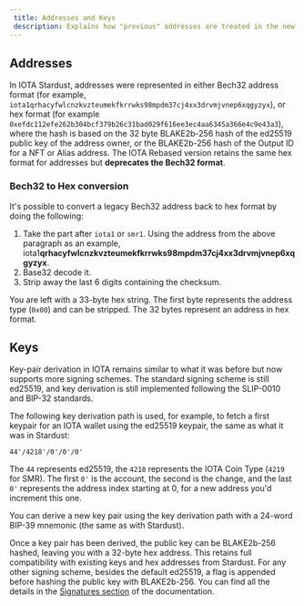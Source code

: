 ```yaml
---
 title: Addresses and Keys
 description: Explains how "previous" addresses are treated in the new ledger
---
```


## Addresses

In IOTA Stardust, addresses were represented in either Bech32 address format (for example, `iota1qrhacyfwlcnzkvzteumekfkrrwks98mpdm37cj4xx3drvmjvnep6xqgyzyx`), or hex format (for example `0xefdc112efe262b304bcf379b26c31bad029f616ee3ec4aa6345a366e4c9e43a3`), where the hash is based on the 32 byte BLAKE2b-256 hash of the ed25519 public key of the address owner, or the BLAKE2b-256 hash of the Output ID for a NFT or Alias address. The IOTA Rebased version retains the same hex format for addresses but **deprecates the Bech32 format**. 

### Bech32 to Hex conversion

It's possible to convert a legacy Bech32 address back to hex format by doing the following:

1. Take the part after `iota1` or `smr1`. Using the address from the above paragraph as an example, iota1**qrhacyfwlcnzkvzteumekfkrrwks98mpdm37cj4xx3drvmjvnep6xqgyzyx**.
2. Base32 decode it. 
3. Strip away the last 6 digits containing the checksum. 

You are left with a 33-byte hex string. The first byte represents the address type (`0x00`) and can be stripped. The 32 bytes represent an address in hex format. 

## Keys

Key-pair derivation in IOTA remains similar to what it was before but now supports more signing schemes. The standard signing scheme is still ed25519, and key derivation is still implemented following the SLIP-0010 and BIP-32 standards. 

The following key derivation path is used, for example, to fetch a first keypair for an IOTA wallet using the ed25519 keypair, the same as what it was in Stardust:

`44'/4218'/0'/0'/0'`

The `44` represents ed25519, the `4218` represents the IOTA Coin Type (`4219` for SMR). The first `0'` is the account, the second is the change, and the last `0'` represents the address index starting at 0, for a new address you'd increment this one.

You can derive a new key pair using the key derivation path with a 24-word BIP-39 mnemonic (the same as with Stardust). 

Once a key pair has been derived, the public key can be BLAKE2b-256 hashed, leaving you with a 32-byte hex address. This retains full compatibility with existing keys and hex addresses from Stardust. For any other signing scheme, besides the default ed25519, a flag is appended before hashing the public key with BLAKE2b-256. You can find all the details in the [Signatures section](../../concepts/cryptography/transaction-auth/signatures.mdx) of the documentation.